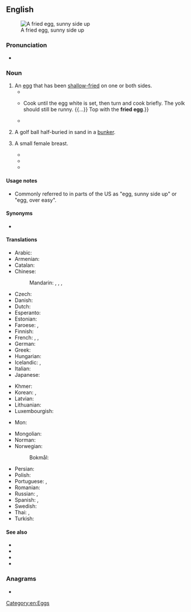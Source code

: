 {{also|fried-egg}}
==English==
[[Image:Fried egg, sunny side up.jpg|thumb|A fried egg, sunny side up]]

===Pronunciation===
* {{audio|en|En-au-fried egg.ogg|Audio (AU)}}

===Noun===
{{en-noun}}

# An [[egg]] that has been [[shallow-fry|shallow-fried]] on one or both sides.
#* {{quote-journal|en|date=1997-03-20|title=EGGS a dozen ways|author=Kristin Eddy|work=Atlanta Journal Constitution|rfc=true
|passage=It's difficult to have a perfectly cooked, cooked-through '''fried egg''' because, by the time the yolk has coagulated, or set, the white is overcooked. You'll usually have to settle for either a runny yolk or a tough white.}}
#* {{quote-journal|en|date=1997-04-16|title=FLEETING PLEASURES; The first blush of spring's harvest|author=JANET FLETCHER|work=San Francisco Chronicle|rfc=true
|passage=Carefully break the egg into a bowl, {{...}} Cook until the egg white is set, then turn and cook briefly. The yolk should still be runny. {{...}} Top with the '''fried egg'''.}}
#* {{quote-journal|en|year=2004|month=Autumn|volume=57, Iss. 3|page=440|title=Pneumonia|author=Julie Keith|journal=The Hudson Review
|passage="Your dad said you should have a '''fried egg'''. He's gone to work awhile back. You want one or two?" I hesitated, and she must have caught a look of distaste on my face, for she added amiably, "Or you like scrambled better?"}}
# {{lb|en|golf|slang}} A golf ball half-buried in sand in a [[bunker]].
# {{lb|en|slang|usually|in the plural}} A small female breast.
#* {{quote-newsgroup|en|date=1999-05-11
|passage=Not only is she keeping Moyles out of the Breakfast slot. We now have to look at her '''Fried eggs''' in the newspaper (well The Sun!!!!).|author=Sean Gallagher|newsgroup=uk.media.radio.bbc-r1|url=https://groups.google.com/forum/#!original/uk.media.radio.bbc-r1/8lL_M3y7fEk/cwuN8Wl0l4UJ|id=7ha8hh$5qo$1@news4.svr.pol.co.uk|title=Zoe Ball's page 3}}
#* {{quote-book|en|year=2006
|passage=Placing his hands on her '''fried eggs''' he asked, “Any chance of some action?”|page=18|title=The Right Fit|author=Sinead Moriarty|isbn=1416525025}}
#* {{quote-book|en|year=2009
|passage=She pats her breast, not so much to draw attention to her '''fried eggs''', but to force her breaths to become rhythmic.|title=South Carolin: Island in the Sea of States|volume=2|author=Fred Broussard|page=8|isbn=1618972928}}

====Usage notes====
* Commonly referred to in parts of the US as "egg, sunny side up" or "egg, over easy".

====Synonyms====
* {{sense|small breast}} {{l|en|bee sting}}

====Translations====
{{trans-top|egg that has been shallow fried}}
* Arabic: {{t|ar|بَيْض مَقْلِيّ|m}}
* Armenian: {{t+|hy|ձվածեղ}}
* Catalan: {{t+|ca|ou ferrat|m}}
* Chinese:
*: Mandarin: {{qualifier|chicken egg}} {{t|cmn|煎雞蛋|sc=Hani}}, {{t|cmn|煎鸡蛋|tr=jiān jīdàn|sc=Hani}}, {{qualifier|any egg}} {{t+|cmn|煎蛋|tr=jiāndàn|sc=Hani}}, {{t+|cmn|荷包蛋|tr=hébāodàn|sc=Hans}}
* Czech: {{t+|cs|volské oko|n}}
* Danish: {{t+|da|spejlæg|n}}
* Dutch: {{t+|nl|spiegelei|n}}
* Esperanto: {{t|eo|fritita ovo}}
* Estonian: {{t-needed|et}}
* Faroese: {{t|fo|stokt egg|n}}, {{t|fo|steikt egg|n}}
* Finnish: {{t|fi|[[paistettu]] [[muna]]}}
* French: {{t+|fr|œuf au plat|m}}, {{t+|fr|œuf sur le plat|m}}, {{t+|fr|œuf miroir|m}}
* German: {{t+|de|Spiegelei|n}}
* Greek: {{t|el|τηγανητό αβγό|n}}
* Hungarian: {{t+|hu|tükörtojás}}
* Icelandic: {{t|is|spælegg|n}}, {{t|is|steikt egg|n}}
* Italian: {{t|it|uovo al tegamino|m}}
* Japanese: {{t+|ja|目玉焼き|tr=めだまやき, medamayaki|sc=Jpan}}
{{trans-mid}}
* Khmer: {{t-needed|km}}
* Korean: {{t|ko|계란 후라이}}, {{t|ko|계란 프라이}}
* Latvian: {{t-needed|lv}}
* Lithuanian: {{t-needed|lt}}
* Luxembourgish: {{t|lb|Spigelee|n}}
* {{rfv-t|mnw|ခၞာခၟာဲစာၚ်}} Mon: {{t|mnw|ခၞာခၟာဲစာၚ်}}
* Mongolian: {{t|mn|шарсан өндөг|sc=Cyrl}}
* Norman: {{t|nrf|oeu fricachi|m}}
* Norwegian:
*: Bokmål: {{t|nb|speilegg|n}}
* Persian: {{t+|fa|نیمرو|tr=nimru}}
* Polish: {{t+|pl|jajko sadzone|n}}
* Portuguese: {{t|pt|ovo estrelado|m}} {{qualifier|Portugal}}, {{t|pt|[[ovo]] [[frito]]|m}}
* Romanian: {{t|ro|ou ochi|n}}
* Russian: {{t+|ru|яи́чница-глазу́нья|f}} {{qualifier|sunny side up}}, {{t+|ru|яи́чница|f}}
* Spanish: {{t|es|huevo frito|m}}, {{t|es|huevo estrellado|m}}
* Swedish: {{t+|sv|stekt ägg|n}}
* Thai: {{t+|th|ไข่ดาว}}, {{t|th|ไข่ทอด}}
* Turkish: {{t|tr|sahanda yumurta}}
{{trans-bottom}}

====See also====
* {{l|en|over easy}}
* {{l|en|sunny side up}}
* {{pedialite}}
* {{comcatlite|Fried eggs}}

===Anagrams===
* {{anagrams|en|a=deefggir|figgered}}

[[Category:en:Eggs]]